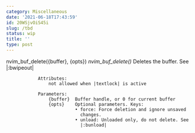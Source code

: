```yaml
---
category: Miscellaneous
date: '2021-06-18T17:43:59'
id: 20WSjvOiS45i
slug: /tbd
status: wip
title: ''
type: post
---
```


nvim_buf_delete({buffer}, {opts})                          *nvim_buf_delete()*
                Deletes the buffer. See |:bwipeout|

                Attributes: 
                    not allowed when |textlock| is active

                Parameters: 
                    {buffer}  Buffer handle, or 0 for current buffer
                    {opts}    Optional parameters. Keys:
                              • force: Force deletion and ignore unsaved
                                changes.
                              • unload: Unloaded only, do not delete. See
                                |:bunload|